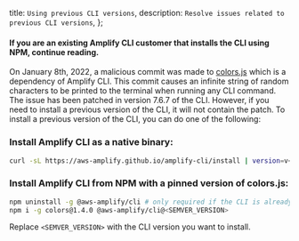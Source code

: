   title: `Using previous CLI versions`,
  description: `Resolve issues related to previous CLI versions`,
};

<Callout warning>

#### If you are an existing Amplify CLI customer that installs the CLI using NPM, continue reading.

On January 8th, 2022, a malicious commit was made to [colors.js](https://www.npmjs.com/package/colors/v/1.4.2) which is a dependency of Amplify CLI. This commit causes an infinite string of random characters to be printed to the terminal when running any CLI command. The issue has been patched in version 7.6.7 of the CLI. However, if you need to install a previous version of the CLI, it will not contain the patch. To install a previous version of the CLI, you can do one of the following:

### Install Amplify CLI as a native binary:

```bash
curl -sL https://aws-amplify.github.io/amplify-cli/install | version=v<SEMVER_VERSION> bash
```

### Install Amplify CLI from NPM with a pinned version of colors.js:

```bash
npm uninstall -g @aws-amplify/cli # only required if the CLI is already installed
npm i -g colors@1.4.0 @aws-amplify/cli@<SEMVER_VERSION>
```

Replace `<SEMVER_VERSION>` with the CLI version you want to install.
</Callout>
